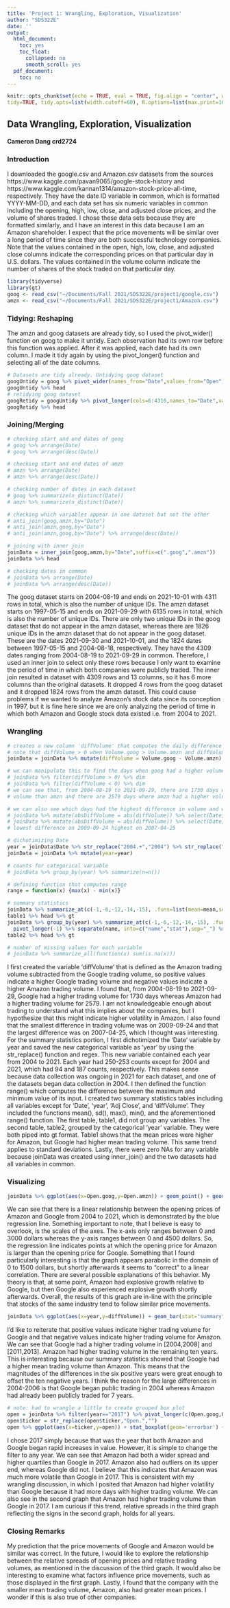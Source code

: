 ```yaml
---
title: 'Project 1: Wrangling, Exploration, Visualization'
author: "SDS322E"
date: ''
output:
  html_document:
    toc: yes
    toc_float:
      collapsed: no
      smooth_scroll: yes
  pdf_document:
    toc: no
---
```


```r
knitr::opts_chunk$set(echo = TRUE, eval = TRUE, fig.align = "center", warning = F, message = F,
tidy=TRUE, tidy.opts=list(width.cutoff=60), R.options=list(max.print=100))
```

## Data Wrangling, Exploration, Visualization

#### Cameron Dang crd2724

### Introduction 

I downloaded the google.csv and Amazon.csv datasets from the sources https://www.kaggle.com/pavan9065/google-stock-history and https://www.kaggle.com/kannan1314/amazon-stock-price-all-time, respectively. They have the date ID variable in common, which is formatted YYYY-MM-DD, and each data set has six numeric variables in common including the opening, high, low, close, and adjusted close prices, and the volume of shares traded. I chose these data sets because they are formatted similarly, and I have an interest in this data because I am an Amazon shareholder. I expect that the price movements will be similar over a long period of time since they are both successful technology companies. Note that the values contained in the open, high, low, close, and adjusted close columns indicate the corresponding prices on that particular day in U.S. dollars. The values contained in the volume column indicate the number of shares of the stock traded on that particular day.

```R
library(tidyverse)
library(gt)
goog <- read_csv("~/Documents/Fall 2021/SDS322E/project1/google.csv")
amzn <- read_csv("~/Documents/Fall 2021/SDS322E/project1/Amazon.csv")
```

### Tidying: Reshaping

The amzn and goog datasets are already tidy, so I used the pivot_wider() function on goog to make it untidy. Each observation had its own row before this function was applied. After it was applied, each date had its own column. I made it tidy again by using the pivot_longer() function and selecting all of the date columns.

```R
# Datasets are tidy already. Untidying goog dataset
googUntidy = goog %>% pivot_wider(names_from="Date",values_from="Open")
googUntidy %>% head
# retidying goog dataset
googRetidy = googUntidy %>% pivot_longer(cols=6:4316,names_to="Date",values_to="Open",values_drop_na = T) %>% select(Date,Open,everything())
googRetidy %>% head
```
    
### Joining/Merging

```R
# checking start and end dates of goog
# goog %>% arrange(Date)
# goog %>% arrange(desc(Date))

# checking start and end dates of amzn
# amzn %>% arrange(Date)
# amzn %>% arrange(desc(Date))

# checking number of dates in each dataset
# goog %>% summarize(n_distinct(Date))
# amzn %>% summarize(n_distinct(Date))

# checking which variables appear in one dataset but not the other
# anti_join(goog,amzn,by="Date")
# anti_join(amzn,goog,by="Date")
# anti_join(amzn,goog,by="Date") %>% arrange(desc(Date))

# joining with inner join
joinData = inner_join(goog,amzn,by="Date",suffix=c(".goog",".amzn")) 
joinData %>% head

# checking dates in common
# joinData %>% arrange(Date)
# joinData %>% arrange(desc(Date))
```

The goog dataset starts on 2004-08-19 and ends on 2021-10-01 with 4311 rows in total, which is also the number of unique IDs. The amzn dataset starts on 1997-05-15 and ends on 2021-09-29 with 6135 rows in total, which is also the number of unique IDs. There are only two unique IDs in the goog dataset that do not appear in the amzn dataset, whereas there are 1826 unique IDs in the amzn dataset that do not appear in the goog dataset. These are the dates 2021-09-30 and 2021-10-01, and the 1824 dates between 1997-05-15 and 2004-08-18, respectively. They have the 4309 dates ranging from 2004-08-19 to 2021-09-29 in common. Therefore, I used an inner join to select only these rows because I only want to examine the period of time in which both companies were publicly traded. The inner join resulted in dataset with 4309 rows and 13 columns, so it has 6 more columns than the original datasets. It dropped 4 rows from the goog dataset and it dropped 1824 rows from the amzn dataset. This could cause problems if we wanted to analyze Amazon's stock data since its conception in 1997, but it is fine here since we are only analyzing the period of time in which both Amazon and Google stock data existed i.e. from 2004 to 2021.

### Wrangling

```R
# creates a new column 'diffVolume' that computes the daily difference in trading volume between the two companies.
# note that diffVolume > 0 when Volume.goog > Volume.amzn and diffVolume < 0 when Volume.goog < Volume.amzn
joinData = joinData %>% mutate(diffVolume = Volume.goog - Volume.amzn)

# we can manipulate this to find the days when goog had a higher volume than amzn or vice-versa
# joinData %>% filter(diffVolume > 0) %>% dim
# joinData %>% filter(diffVolume < 0) %>% dim
# we can see that, from 2004-08-19 to 2021-09-29, there are 1730 days when goog had a higher
# volume than amzn and there are 2579 days where amzn had a higher volume than goog

# we can also see which days had the highest difference in volume and which days had the lowest
# joinData %>% mutate(absDiffVolume = abs(diffVolume)) %>% select(Date,absDiffVolume) %>% arrange(absDiffVolume)
# joinData %>% mutate(absDiffVolume = abs(diffVolume)) %>% select(Date,absDiffVolume) %>% arrange(desc(absDiffVolume))
# lowest difference on 2009-09-24 highest on 2007-04-25

# dichotimizing Date
year = joinData$Date %>% str_replace("2004.+","2004") %>% str_replace("2005.+","2005") %>% str_replace("2006.+","2006") %>% str_replace("2007.+","2007") %>% str_replace("2008.+","2008") %>% str_replace("2009.+","2009") %>% str_replace("2010.+","2010") %>% str_replace("2011.+","2011") %>% str_replace("2012.+","2012") %>% str_replace("2013.+","2013") %>% str_replace("2014.+","2014") %>% str_replace("2015.+","2015") %>% str_replace("2016.+","2016") %>% str_replace("2017.+","2017") %>% str_replace("2018.+","2018") %>% str_replace("2019.+","2019") %>% str_replace("2020.+","2020") %>% str_replace("2021.+","2021")
joinData = joinData %>% mutate(year=year)

# counts for categorical variable
# joinData %>% group_by(year) %>% summarize(n=n())

# defining function that computes range
range = function(x) {max(x) - min(x)}

# summary statistics
joinData %>% summarize_at(c(-1,-6,-12,-14,-15), .funs=list(mean=mean,sd=sd,max=max,min=min,range=range)) %>% pivot_longer(1:50) %>% separate(name,into=c("name","stat"),sep="_") %>% separate(name,into=c("variable","ticker")) -> table1
table1 %>% head %>% gt 
joinData %>% group_by(year) %>% summarize_at(c(-1,-6,-12,-14,-15), .funs=list(mean=mean,sd=sd,max=max,min=min,range=range)) %>%
  pivot_longer(-1) %>% separate(name, into=c("name","stat"),sep="_") %>% pivot_wider() -> table2
table2 %>% head %>% gt 

# number of missing values for each variable
# joinData %>% summarize_all(function(x) sum(is.na(x)))
```

I first created the variable 'diffVolume' that is defined as the Amazon trading volume subtracted from the Google trading volume, so positive values indicate a higher Google trading volume and negative values  indicate a higher Amazon trading volume. I found that, from 2004-08-19 to 2021-09-29, Google had a higher trading volume for 1730 days whereas Amazon had a higher trading volume for 2579. I am not knowledgeable enough about trading to understand what this implies about the companies, but I hypothesize that this might indicate higher volatility in Amazon. I also found that the smallest difference in trading volume was on 2009-09-24 and that the largest difference was on 2007-04-25, which I thought was interesting.
For the summary statistics portion, I first dichotimized the 'Date' variable by year and saved the new categorical variable as 'year' by using the str_replace() function and regex. This new variable contained each year from 2004 to 2021. Each year had 250-253 counts except for 2004 and 2021, which had 94 and 187 counts, respectively. This makes sense because data collection was ongoing in 2021 for each dataset, and one of the datasets began data collection in 2004. I then defined the function range() which computes the difference between the maximum and minimum value of its input. I created two summary statistics tables including all variables except for 'Date', 'year', 'Adj Close', and 'diffVolume'. They included the functions mean(), sd(), max(), min(), and the aforementioned range() function. The first table, table1, did not group any variables. The second table, table2, grouped by the categorical 'year' variable. They were both piped into gt format. Table1 shows that the mean prices were higher for Amazon, but Google had higher mean trading volume. This same trend applies to standard deviations. Lastly, there were zero NAs for any variable because joinData was created using inner_join() and the two datasets had all variables in common.


### Visualizing

```R
joinData %>% ggplot(aes(x=Open.goog,y=Open.amzn)) + geom_point() + geom_smooth(method='lm') + ggtitle("Opening Prices of Google vs. Amazon From 2004 to 2021",) + xlab("Google Opening Price ($)") + ylab("Amazon Opening Price ($)") + scale_y_continuous(breaks = seq(0,5000,500)) + scale_x_continuous(breaks = seq(0,5000,500)) + theme_minimal()
```

We can see that there is a linear relationship between the opening prices of Amazon and Google from 2004 to 2021, which is demonstrated by the blue regression line. Something important to note, that I believe is easy to overlook, is the scales of the axes. The x-axis only ranges between 0 and 3000 dollars whereas the y-axis ranges between 0 and 4500 dollars. So, the regression line indicates points at which the opening price for Amazon is larger than the opening price for Google. Something that I found particularly interesting is that the graph appears parabolic in the domain of 0 to 1500 dollars, but shortly afterwards it seems to "correct" to a linear correlation. There are several possible explanations of this behavior. My theory is that, at some point, Amazon had explosive growth relative to Google, but then Google also experienced explosive growth shortly afterwards. Overall, the results of this graph are in-line with the principle that stocks of the same industry tend to follow similar price movements.

```R
joinData %>% ggplot(aes(x=year,y=diffVolume)) + geom_bar(stat="summary",fun=mean) + geom_errorbar(stat="summary", fun.data=mean_se) + scale_y_continuous(breaks = seq(-2e7,2e7,1.25e6)) + geom_hline(yintercept=0) + theme_minimal() + ggtitle("Differences in Amazon and Google Trading Volume per Year") + ylab("Difference in Trading Volume (Numbers of Shares)") + xlab("Year")
```

I'd like to reiterate that positive values indicate higher trading volume for Google and that negative values indicate higher trading volume for Amazon. We can see that Google had a higher trading volume in [2004,2008] and [2011,2013]. Amazon had higher trading volume in the remaining ten years. This is interesting because our summary statistics showed that Google had a higher mean trading volume than Amazon. This means that the magnitudes of the differences in the six positive years were great enough to offset the ten negative years. I think the reason for the large differences in 2004-2006 is that Google began public trading in 2004 whereas Amazon had already been publicly traded for 7 years.

```R
# note: had to wrangle a little to create grouped box plot
open = joinData %>% filter(year=="2017") %>% pivot_longer(c(Open.goog,Open.amzn),names_to = "ticker",values_to="open") %>% select(ticker,open)
open$ticker = str_replace(open$ticker,"Open.","")
open %>% ggplot(aes(x=ticker,y=open)) + stat_boxplot(geom='errorbar') + geom_boxplot() + geom_jitter(alpha=0.2) + ggtitle("Opening Prices of Amazon vs. Google in 2017") + ylab("Opening Price ($)") + xlab("") + scale_y_continuous(breaks=seq(700,1300,50)) + scale_x_discrete(labels=c("Amazon","Google")) + theme_minimal()
```

I chose 2017 simply because that was the year that both Amazon and Google began rapid increases in value. However, it is simple to change the filter to any year. We can see that Amazon had both a wider spread and higher quartiles than Google in 2017. Amazon also had outliers on its upper end, whereas Google did not. I believe that this indicates that Amazon was much more volatile than Google in 2017. This is consistent with my wrangling discussion, in which I posited that Amazon had higher volatility than Google because it had more days with higher trading volume. We can also see in the second graph that Amazon had higher trading volume than Google in 2017. I am curious if this trend, relative spreads in the third graph reflecting the signs in the second graph, holds for all years.

### Closing Remarks
My prediction that the price movements of Google and Amazon would be similar was correct. In the future, I would like to explore the relationship between the relative spreads of opening prices and relative trading volumes, as mentioned in the discussion of the third graph. It would also be interesting to examine what factors influence price movements, such as those displayed in the first graph. Lastly, I found that the company with the smaller mean trading volume, Amazon, also had greater mean prices. I wonder if this is also true of other companies.
